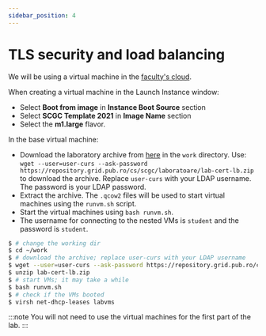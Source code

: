 ```yaml
---
sidebar_position: 4
---
```


# TLS security and load balancing

We will be using a virtual machine in the [faculty's cloud](http://cloud.grid.pub.ro/).

When creating a virtual machine in the Launch Instance window:
  * Select **Boot from image** in **Instance Boot Source** section
  * Select **SCGC Template 2021** in **Image Name** section
  * Select the **m1.large** flavor.

In the base virtual machine:
  * Download the laboratory archive from [here](https://repository.grid.pub.ro/cs/scgc/laboratoare/lab-cert-lb.zip) in the `work` directory.
Use: `wget --user=user-curs --ask-password https://repository.grid.pub.ro/cs/scgc/laboratoare/lab-cert-lb.zip` to download the archive.
Replace `user-curs` with your LDAP username. The password is your LDAP password.
  * Extract the archive.
The `.qcow2` files will be used to start virtual machines using the `runvm.sh` script.
  * Start the virtual machines using `bash runvm.sh`.
  * The username for connecting to the nested VMs is `student` and the password is `student`.

```bash
$ # change the working dir
$ cd ~/work
$ # download the archive; replace user-curs with your LDAP username
$ wget --user=user-curs --ask-password https://repository.grid.pub.ro/cs/scgc/laboratoare/lab-cert-lb.zip
$ unzip lab-cert-lb.zip
$ # start VMs; it may take a while
$ bash runvm.sh
$ # check if the VMs booted
$ virsh net-dhcp-leases labvms
```

:::note
You will not need to use the virtual machines for the first part of the lab.
:::



<CertBasics/>


<CertComm/>


<LBtopology/>


<LBhaproxy/>

